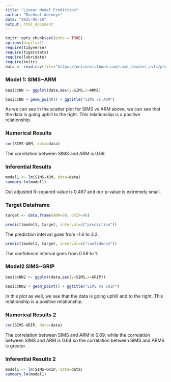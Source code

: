 ```yaml
---
title: "Linear Model Prediction"
author: "Racheal Adeneye"
date: "2025-05-10"
output: html_document
---
```


```r
knitr::opts_chunk$set(echo = TRUE)
options(digits=2)
require(tidyverse)
require(tigerstats)
require(lubridate)
require(knitr)
data <- read.csv(file="https://onlinestatbook.com/case_studies_rvls/physical_strength/data.txt", sep="", header=TRUE)
```

### Model 1: SIMS~ARM
```r
basiccNN <- ggplot(data,aes(y=SIMS,x=ARM))
```

```r
basiccNN + geom_point() + ggtitle("SIMS vs ARM")
```

As we can see in the scatter plot for SIMS vs ARM above, we can see that the data is going uphill to the right. This relationship is a positive relationship.

### Numerical Results
```r
cor(SIMS~ARM, data=data)
```

The correlation between SIMS and ARM is 0.69.

### Inferential Results
```r
model1 <- lm(SIMS~ARM, data=data)
summary.lm(model1)
```

Out adjusted R-squared value is 0.467 and our p-value is extremely small.

### Target Dataframe
```r
target <- data.frame(ARM=90, GRIP=90)
```

```r
predict(model1, target, interval=c("prediction"))
```

The prediction interval goes from -1.6 to 3.2.

```r
predict(model1, target, interval=c("confidence"))
```

The confidence interval goes from 0.59 to 1.

### Model2 SIMS~GRIP
```r
basiccNN2 <- ggplot(data,aes(y=SIMS,x=GRIP))
```

```r
basiccNN2 + geom_point() + ggtitle("SIMS vs GRIP")
```

In this plot as well, we see that the data is going uphill and to the right. This relationship is a positive relationship.

### Numerical Results 2
```r
cor(SIMS~GRIP, data=data)
```

The correlation between SIMS and ARM in 0.69, while the correlation between SIMS and ARM is 0.64 so the correlation between SIMS and ARMS is greater. 

### Inferential Results 2
```r
model1 <- lm(SIMS~GRIP, data=data)
summary.lm(model1)
```